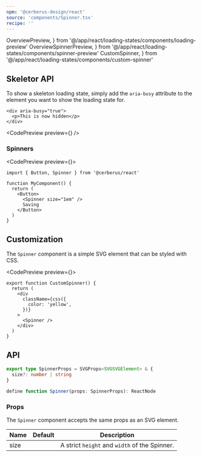 ```yaml
---
npm: '@cerberus-design/react'
source: 'components/Spinner.tsx'
recipe: ''
---
```


  OverviewPreview,
} from '@/app/react/loading-states/components/loading-preview'
  OverviewSpinnerPreview,
} from '@/app/react/loading-states/components/spinner-preview'
  CustomSpinner,
} from '@/app/react/loading-states/components/custom-spinner'

## Skeletor API

To show a skeleton loading state, simply add the `aria-busy` attribute to the element you want to show the loading state for.

```tsx
<div aria-busy="true">
  <p>This is now hidden</p>
</div>
```

<CodePreview preview={<OverviewPreview />} />

### Spinners

<CodePreview preview={<OverviewSpinnerPreview />}>
```tsx
import { Button, Spinner } from '@cerberus/react'

function MyComponent() {
  return (
    <Button>
      <Spinner size="1em" />
      Saving
    </Button>
  )
}
```
</CodePreview>

## Customization

The `Spinner` component is a simple SVG element that can be styled with CSS.

<CodePreview preview={<CustomSpinner />}>
```tsx
export function CustomSpinner() {
  return (
    <div
      className={css({
        color: 'yellow',
      })}
    >
      <Spinner />
    </div>
  )
}
```
</CodePreview>

## API

```ts showLineNumbers=false
export type SpinnerProps = SVGProps<SVGSVGElement> & {
  size?: number | string
}

define function Spinner(props: SpinnerProps): ReactNode
```

### Props

The `Spinner` component accepts the same props as an SVG element.

| Name     | Default | Description                                                   |
| -------- | ------- | ------------------------------------------------------------- |
| size     |    | A strict `height` and `width` of the Spinner. |
